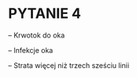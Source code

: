 # PYTANIE 4

\textcolor{red}{LISTA WAŻNYCH EFEKTÓW UBOCZNYCH:} 

-- Krwotok do oka

-- Infekcje oka

-- Strata więcej niż trzech sześciu linii 
